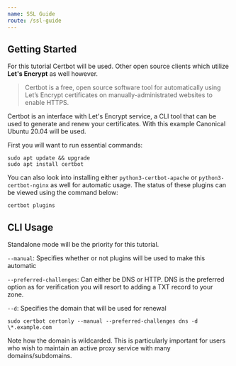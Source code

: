 ```yaml
---
name: SSL Guide
route: /ssl-guide
---
```


## Getting Started
For this tutorial Certbot will be used. Other open source clients which utilize __Let's Encrypt__ as well however.

> Certbot is a free, open source software tool for automatically using Let’s Encrypt certificates on manually-administrated websites to enable HTTPS.

Certbot is an interface with Let's Encrypt service, a CLI tool that can be used to generate and renew your certificates. With this example Canonical Ubuntu 20.04 will be used.

First you will want to run essential commands:
```
sudo apt update && upgrade
sudo apt install certbot
```

You can also look into installing either `python3-certbot-apache` or `python3-certbot-nginx` as well for automatic usage. The status of these plugins can be viewed using the command below:
```
certbot plugins
```

## CLI Usage
Standalone mode will be the priority for this tutorial.

`--manual`: Specifies whether or not plugins will be used to make this automatic

`--preferred-challenges`: Can either be DNS or HTTP. DNS is the preferred option as for verification you will resort to adding a TXT record to your zone.

`--d`: Specifies the domain that will be used for renewal

```
sudo certbot certonly --manual --preferred-challenges dns -d \*.example.com
```

Note how the domain is wildcarded. This is particularly important for users who wish to maintain an active proxy service with many domains/subdomains.